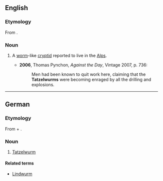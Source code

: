 ==English==
{{wikipedia}}

===Etymology===
From {{etyl|de|en}} {{term|Tatzelwurm|lang=de}}.

===Noun===
{{en-noun}}

# {{context|cryptozoology|lang=en}} A [[worm]]-like [[cryptid]] reported to live in the [[Alps]].
#* '''2006''', Thomas Pynchon, ''Against the Day'', Vintage 2007, p. 736:
#*: Men had been known to quit work here, claiming that the '''Tatzelwurms''' were becoming enraged by all the drilling and explosions.

----

==German==
{{wikipedia|lang=de}}

===Etymology===
From {{term|Tatze||paw, claw|lang=de}} + {{term|Wurm||worm|lang=de}}.

===Noun===
{{head|de|noun|g=m}}

# {{context|cryptozoology|lang=de}} [[#English|Tatzelwurm]]

====Related terms====
* [[Lindwurm]] {{g|m}}